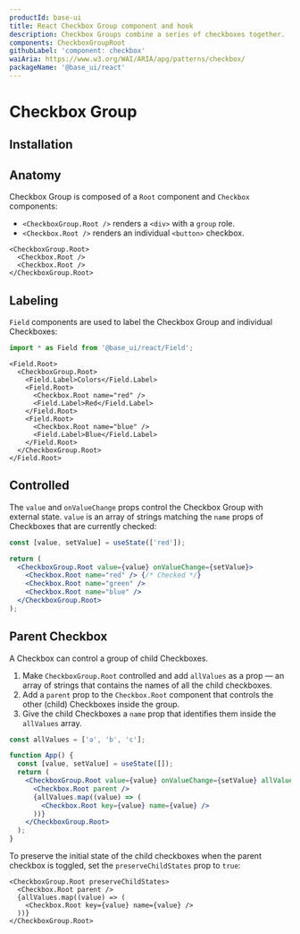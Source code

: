 ```yaml
---
productId: base-ui
title: React Checkbox Group component and hook
description: Checkbox Groups combine a series of checkboxes together.
components: CheckboxGroupRoot
githubLabel: 'component: checkbox'
waiAria: https://www.w3.org/WAI/ARIA/apg/patterns/checkbox/
packageName: '@base_ui/react'
---
```


# Checkbox Group

<Description />

<ComponentLinkHeader design={false} />

<Demo demo="UnstyledCheckboxGroupIntroduction" defaultCodeOpen="false" bg="gradient" />

## Installation

<InstallationInstructions componentName="CheckboxGroup" />

## Anatomy

Checkbox Group is composed of a `Root` component and `Checkbox` components:

- `<CheckboxGroup.Root />` renders a `<div>` with a `group` role.
- `<Checkbox.Root />` renders an individual `<button>` checkbox.

```tsx
<CheckboxGroup.Root>
  <Checkbox.Root />
  <Checkbox.Root />
</CheckboxGroup.Root>
```

## Labeling

`Field` components are used to label the Checkbox Group and individual Checkboxes:

```jsx
import * as Field from '@base_ui/react/Field';
```

```tsx
<Field.Root>
  <CheckboxGroup.Root>
    <Field.Label>Colors</Field.Label>
    <Field.Root>
      <Checkbox.Root name="red" />
      <Field.Label>Red</Field.Label>
    </Field.Root>
    <Field.Root>
      <Checkbox.Root name="blue" />
      <Field.Label>Blue</Field.Label>
    </Field.Root>
  </CheckboxGroup.Root>
</Field.Root>
```

## Controlled

The `value` and `onValueChange` props control the Checkbox Group with external state. `value` is an array of strings matching the `name` props of Checkboxes that are currently checked:

```jsx
const [value, setValue] = useState(['red']);

return (
  <CheckboxGroup.Root value={value} onValueChange={setValue}>
    <Checkbox.Root name="red" /> {/* Checked */}
    <Checkbox.Root name="green" />
    <Checkbox.Root name="blue" />
  </CheckboxGroup.Root>
);
```

## Parent Checkbox

A Checkbox can control a group of child Checkboxes.

1. Make `CheckboxGroup.Root` controlled and add `allValues` as a prop — an array of strings that contains the names of all the child checkboxes.
2. Add a `parent` prop to the `Checkbox.Root` component that controls the other (child) Checkboxes inside the group.
3. Give the child Checkboxes a `name` prop that identifies them inside the `allValues` array.

```jsx
const allValues = ['a', 'b', 'c'];

function App() {
  const [value, setValue] = useState([]);
  return (
    <CheckboxGroup.Root value={value} onValueChange={setValue} allValues={allValues}>
      <Checkbox.Root parent />
      {allValues.map((value) => (
        <Checkbox.Root key={value} name={value} />
      ))}
    </CheckboxGroup.Root>
  );
}
```

<Demo demo="UnstyledCheckboxGroupNested" />

To preserve the initial state of the child checkboxes when the parent checkbox is toggled, set the `preserveChildStates` prop to `true`:

```tsx
<CheckboxGroup.Root preserveChildStates>
  <Checkbox.Root parent />
  {allValues.map((value) => (
    <Checkbox.Root key={value} name={value} />
  ))}
</CheckboxGroup.Root>
```
